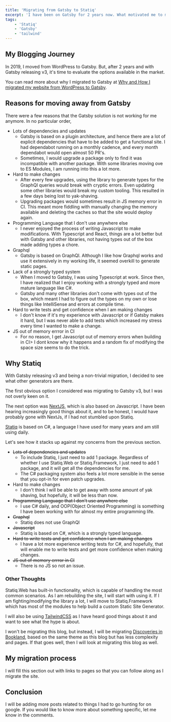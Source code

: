 ```yaml
---
title: 'Migrating from Gatsby to Statiq'
excerpt: 'I have been on Gatsby for 2 years now. What motivated me to migrate my site to Statiq and how did I move the site'
tags:
    - 'Statiq'
    - 'Gatsby'
    - 'tailwind'
---
```


## My Blogging Journey

In 2019, I moved from WordPress to Gatsby. But, after 2 years and with Gatsby releasing v3, it's time to evaluate the options available in the market.

You can read more about why I migrated to Gatsby at [Why and How I migrated my website from WordPress to Gatsby](./migrating-from-wordpress-to-gatsby).

## Reasons for moving away from Gatsby

There were a few reasons that the Gatsby solution is not working for me anymore. In no particular order,

-   Lots of dependencies and updates
    -   Gatsby is based on a plugin architecture, and hence there are a lot of explicit dependencies that have to be added to get a functional site. I had dependabot running on a monthly cadence, and every month dependabot would open almost 50 PR's.
    -   Sometimes, I would upgrade a package only to find it was incompatible with another package. With some libraries moving ove to ES Modules, I am running into this a lot more.
-   Hard to make changes
    -   After every few upgrades, using the library to generate types for the GraphQl queries would break with cryptic errors. Even updating some other libraries would break my custom tooling. This resulted in a few days being lost to yak-shaving.
    -   Upgrading packages would sometimes result in JS memory error in CI. This meant more fiddling with manually changing the memory available and deleting the caches so that the site would deploy again.
-   Programming Language that I don't use anywhere else
    -   I never enjoyed the process of writing Javascript to make modifications. With Typescript and React, things are a lot better but with Gatsby and other libraries, not having types out of the box made adding types a chore.
-   Graphql
    -   Gatsby is based on GraphQl. Although I like how Graphql works and use it extensively in my working life, it seemed overkill to generate static pages.
-   Lack of a strongly typed system
    -   When I moved to Gatsby, I was using Typescript at work. Since then, I have realized that I enjoy working with a strongly typed and more mature language like C#.
    -   Gatsby and many other libraries don't come with types out of the box, which meant I had to figure out the types on my own or lose things like IntelliSense and errors at compile time.
-   Hard to write tests and get confidence when I am making changes
    -   I don't know if it's my experience with Javascript or if Gatsby makes it hard, but I was never able to add tests which increased my stress every time I wanted to make a change.
-   JS out of memory errror in CI
    -   For no reason, I get Javascript out of memory errors when building in CI> I dont know why it happens and a random fix of modifying the space size seems to do the trick.

## Why Statiq

With Gatsby releasing v3 and being a non-trivial migration, I decided to see what other generators are there.

The first obvious option I considered was migrating to Gatsby v3, but I was not overly keen on it.

The next option was [NextJS](https://nextjs.org/), which is also based on Javascript. I have been hearing increasingly good things about it, and to be honest, I would have probably gone with NextJs, if I had not stumbled upon Statiq.

[Statiq](https://www.statiq.dev/) is based on C#, a language I have used for many years and am still using daily.

Let's see how it stacks up against my concerns from the previous section.

-   ~~Lots of dependencies and updates~~
    -   To include Statiq, I just need to add 1 package. Regardless of whether I use Statiq.Web or Statiq.Framework, I just need to add 1 package, and it will get all the dependencies for me.
    -   The C# packaging system also feels a lot more sensible in the sense that you opt-in for even patch upgrades.
-   Hard to make changes
    -   I don't think I will be able to get away with some amount of yak shaving, but hopefully, it will be less than now.
-   ~~Programming Language that I don't use anywhere else~~
    -   I use C# daily, and OOP(Object Oriented Programming) is something I have been working with for almost my entire programming life.
-   ~~Graphql~~
    -   Statiq does not use GraphQl
-   ~~Javascript~~
    -   Statiq is based on C#, which is a strongly typed language.
-   ~~Hard to write tests and get confidence when I am making changes~~
    -   I have a lot more experience writing tests for C#, and hopefully, that will enable me to write tests and get more confidence when making changes.
-   ~~JS out of memory errror in CI~~
    -   There is no JS so not an issue.

### Other Thoughts

Statiq.Web has built-in functionality, which is capable of handling the most common scenarios. As I am rebuilding the site, I will start with using it. If I am fighting/modifying the library a lot, I will move to Statiq.Framework which has most of the modules to help build a custom Static Site Generator.

I will also be using [TailwindCSS](https://tailwindcss.com/) as I have heard good things about it and want to see what the hype is about.

I won't be migrating this blog, but instead, I will be migrating [Discoveries in Bookland](https://www.discoveriesinbookland.com/), based on the same theme as this blog but has less complexity and pages. If that goes well, then I will look at migrating this blog as well.

## My migration process

I will fill this section out with links to pages so that you can follow along as I migrate the site.

## Conclusion

<!-- Although it's an ongoing process, I am happy with how the migration progresses. [my blog](https://www.ankursheel.com) is now built with React, Node.js, Gatsby, Markdown and hosted on Netlify. I still have control over my content and blog structure. All the posts are in version control, so there is no need for tons of backups. -->

I will be adding more posts related to things I had to go hunting for on google. If you would like to know more about something specific, let me know in the comments.
